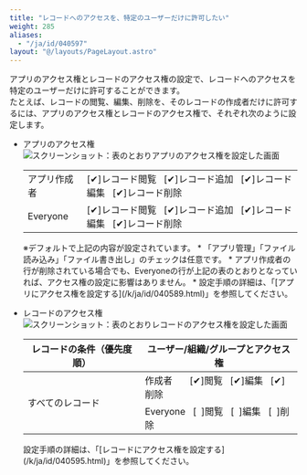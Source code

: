 ```yaml
---
title: "レコードへのアクセスを、特定のユーザーだけに許可したい"
weight: 285
aliases:
  - "/ja/id/040597"
layout: "@/layouts/PageLayout.astro"
---
```



アプリのアクセス権とレコードのアクセス権の設定で、レコードへのアクセスを特定のユーザーだけに許可することができます。  
たとえば、レコードの閲覧、編集、削除を、そのレコードの作成者だけに許可するには、アプリのアクセス権とレコードのアクセス権で、それぞれ次のように設定します。  

* アプリのアクセス権  
  <Img src="/k/kintone/img-ja/rights_example2_01.png" alt="スクリーンショット：表のとおりアプリのアクセス権を設定した画面" />

  <table>
    <tbody>
        <tr>
            <td>アプリ作成者</td>
            <td>[✔]レコード閲覧&nbsp;&nbsp;&nbsp;[✔]レコード追加&nbsp;&nbsp;&nbsp;[✔]レコード編集&nbsp;&nbsp;&nbsp;[✔]レコード削除</td>
        </tr>
        <tr>
            <td>Everyone</td>
            <td>[✔]レコード閲覧&nbsp;&nbsp;&nbsp;[✔]レコード追加&nbsp;&nbsp;&nbsp;[✔]レコード編集&nbsp;&nbsp;&nbsp;[✔]レコード削除</td>
        </tr>
    </tbody>
  </table>
  ※デフォルトで上記の内容が設定されています。

  <Note>
  * 「アプリ管理」「ファイル読み込み」「ファイル書き出し」のチェックは任意です。  
  * アプリ作成者の行が削除されている場合でも、Everyoneの行が上記の表のとおりとなっていれば、アクセス権の設定に影響はありません。  
  * 設定手順の詳細は、「[アプリにアクセス権を設定する](/k/ja/id/040589.html)」を参照してください。

  </Note>  

* レコードのアクセス権  
  <Img src="/k/kintone/img-ja/rights_example2_02.png" alt="スクリーンショット：表のとおりレコードのアクセス権を設定した画面" />

  <table>
      <thead>
          <tr>
              <th scope="col">レコードの条件（優先度順）</th>
              <th scope="col">ユーザー/組織/グループとアクセス権</th>
          </tr>
      </thead>
      <tbody>
          <tr>
              <td rowspan="2" colspan="1">すべてのレコード</td>
              <td>作成者 &nbsp; &nbsp; &nbsp; [✔]閲覧&nbsp;&nbsp;&nbsp;[✔]編集&nbsp;&nbsp;&nbsp;[✔]削除</td>
          </tr>
          <tr>
              <td>Everyone&nbsp;&nbsp;&nbsp;[&nbsp;&nbsp;]閲覧&nbsp;&nbsp;&nbsp;[&nbsp;&nbsp;]編集&nbsp;&nbsp;&nbsp;[&nbsp;&nbsp;]削除</td>
          </tr>
      </tbody>
  </table>
  
  <Note>
  設定手順の詳細は、「[レコードにアクセス権を設定する](/k/ja/id/040595.html)」を参照してください。
  
  </Note>
